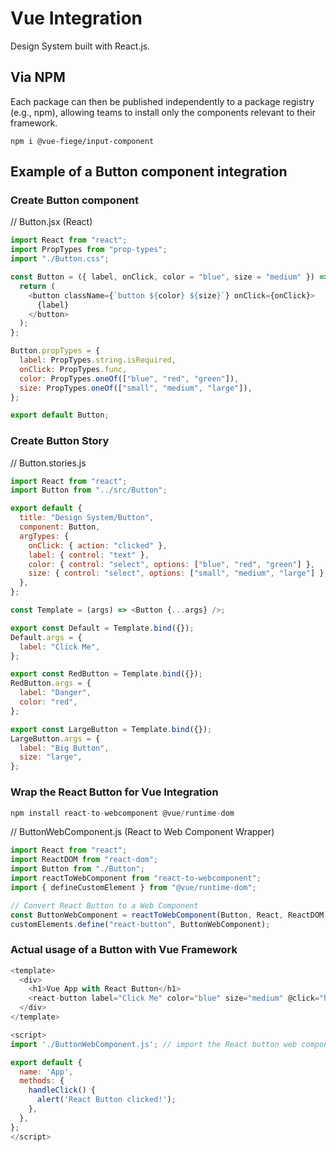
<Meta title="FrameWorks/Vue Integration" />

# Vue Integration

Design System built with React.js.

## **Via NPM**

Each package can then be published independently to a package registry (e.g., npm), allowing teams to install only the components relevant to their framework.

```
npm i @vue-fiege/input-component
```

## **Example of a Button component integration**

### Create Button component

// Button.jsx (React)

```js
import React from "react";
import PropTypes from "prop-types";
import "./Button.css";

const Button = ({ label, onClick, color = "blue", size = "medium" }) => {
  return (
    <button className={`button ${color} ${size}`} onClick={onClick}>
      {label}
    </button>
  );
};

Button.propTypes = {
  label: PropTypes.string.isRequired,
  onClick: PropTypes.func,
  color: PropTypes.oneOf(["blue", "red", "green"]),
  size: PropTypes.oneOf(["small", "medium", "large"]),
};

export default Button;
```

### Create Button Story

// Button.stories.js

```js
import React from "react";
import Button from "../src/Button";

export default {
  title: "Design System/Button",
  component: Button,
  argTypes: {
    onClick: { action: "clicked" },
    label: { control: "text" },
    color: { control: "select", options: ["blue", "red", "green"] },
    size: { control: "select", options: ["small", "medium", "large"] },
  },
};

const Template = (args) => <Button {...args} />;

export const Default = Template.bind({});
Default.args = {
  label: "Click Me",
};

export const RedButton = Template.bind({});
RedButton.args = {
  label: "Danger",
  color: "red",
};

export const LargeButton = Template.bind({});
LargeButton.args = {
  label: "Big Button",
  size: "large",
};
```

### Wrap the React Button for Vue Integration

```js
npm install react-to-webcomponent @vue/runtime-dom
```

// ButtonWebComponent.js (React to Web Component Wrapper)

```js
import React from "react";
import ReactDOM from "react-dom";
import Button from "./Button";
import reactToWebComponent from "react-to-webcomponent";
import { defineCustomElement } from "@vue/runtime-dom";

// Convert React Button to a Web Component
const ButtonWebComponent = reactToWebComponent(Button, React, ReactDOM);
customElements.define("react-button", ButtonWebComponent);
```

### Actual usage of a Button with Vue Framework

```js
<template>
  <div>
    <h1>Vue App with React Button</h1>
    <react-button label="Click Me" color="blue" size="medium" @click="handleClick"></react-button>
  </div>
</template>

<script>
import './ButtonWebComponent.js'; // import the React button web component

export default {
  name: 'App',
  methods: {
    handleClick() {
      alert('React Button clicked!');
    },
  },
};
</script>
```
